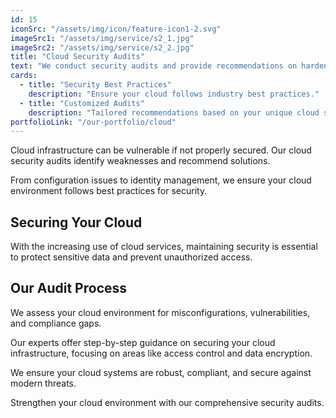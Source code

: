 ```yaml
---
id: 15
iconSrc: "/assets/img/icon/feature-icon1-2.svg"
imageSrc1: "/assets/img/service/s2_1.jpg"
imageSrc2: "/assets/img/service/s2_2.jpg"
title: "Cloud Security Audits"
text: "We conduct security audits and provide recommendations on hardening your cloud security."
cards:
  - title: "Security Best Practices"
    description: "Ensure your cloud follows industry best practices."
  - title: "Customized Audits"
    description: "Tailored recommendations based on your unique cloud setup."
portfolioLink: "/our-portfolio/cloud"
---
```


Cloud infrastructure can be vulnerable if not properly secured. Our cloud security audits identify weaknesses and recommend solutions.

From configuration issues to identity management, we ensure your cloud environment follows best practices for security.

## Securing Your Cloud

With the increasing use of cloud services, maintaining security is essential to protect sensitive data and prevent unauthorized access.

## Our Audit Process

We assess your cloud environment for misconfigurations, vulnerabilities, and compliance gaps.

Our experts offer step-by-step guidance on securing your cloud infrastructure, focusing on areas like access control and data encryption.

We ensure your cloud systems are robust, compliant, and secure against modern threats.

Strengthen your cloud environment with our comprehensive security audits.
